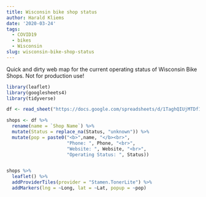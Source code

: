 ```yaml
---
title: Wisconsin bike shop status
author: Harald Kliems
date: '2020-03-24'
tags:
  - COVID19
  - bikes
  - Wisconsin
slug: wisconsin-bike-shop-status
---
```


Quick and dirty web map for the current operating status of Wisconsin Bike Shops. Not for production use! 

```r
library(leaflet)
library(googlesheets4)
library(tidyverse)

df <- read_sheet("https://docs.google.com/spreadsheets/d/1TaghQIUjMTDf1R33BtGtUAwIYjfeoHTUf7wJjMg0O6M/edit?ts=5e790c29#gid=1069622854")

shops <- df %>% 
  rename(name = `Shop Name`) %>% 
  mutate(Status = replace_na(Status, "unknown")) %>% 
  mutate(pop = paste0("<b>",name, "</b><br>",
                      "Phone: ", Phone, "<br>",
                      "Website: ", Website, "<br>",
                      "Operating Status: ", Status))


shops %>% 
  leaflet() %>% 
  addProviderTiles(provider = "Stamen.TonerLite") %>%
  addMarkers(lng = ~Long, lat = ~Lat, popup = ~pop)
```

